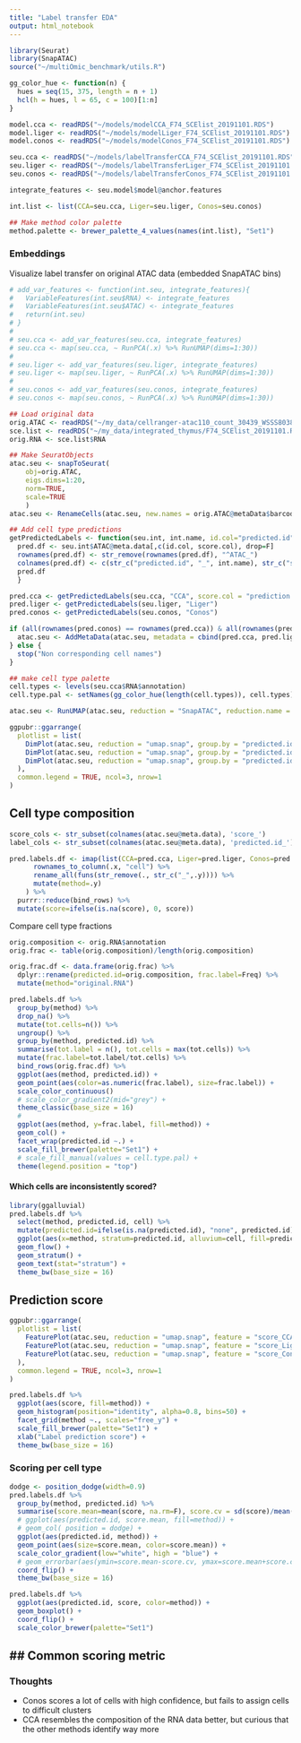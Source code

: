 ```yaml
---
title: "Label transfer EDA"
output: html_notebook
---
```



```r
library(Seurat)
library(SnapATAC)
source("~/multiOmic_benchmark/utils.R")

gg_color_hue <- function(n) {
  hues = seq(15, 375, length = n + 1)
  hcl(h = hues, l = 65, c = 100)[1:n]
}

```


```r
model.cca <- readRDS("~/models/modelCCA_F74_SCElist_20191101.RDS")
model.liger <- readRDS("~/models/modelLiger_F74_SCElist_20191101.RDS")
model.conos <- readRDS("~/models/modelConos_F74_SCElist_20191101.RDS")

seu.cca <- readRDS("~/models/labelTransferCCA_F74_SCElist_20191101.RDS")
seu.liger <- readRDS("~/models/labelTransferLiger_F74_SCElist_20191101.RDS")
seu.conos <- readRDS("~/models/labelTransferConos_F74_SCElist_20191101.RDS")

integrate_features <- seu.model$model@anchor.features

int.list <- list(CCA=seu.cca, Liger=seu.liger, Conos=seu.conos)

## Make method color palette
method.palette <- brewer_palette_4_values(names(int.list), "Set1")

```

### Embeddings
Visualize label transfer on original ATAC data (embedded SnapATAC bins)
```r
# add_var_features <- function(int.seu, integrate_features){
#   VariableFeatures(int.seu$RNA) <- integrate_features
#   VariableFeatures(int.seu$ATAC) <- integrate_features
#   return(int.seu)
# }
# 
# seu.cca <- add_var_features(seu.cca, integrate_features)
# seu.cca <- map(seu.cca, ~ RunPCA(.x) %>% RunUMAP(dims=1:30))
# 
# seu.liger <- add_var_features(seu.liger, integrate_features)
# seu.liger <- map(seu.liger, ~ RunPCA(.x) %>% RunUMAP(dims=1:30))
# 
# seu.conos <- add_var_features(seu.conos, integrate_features)
# seu.conos <- map(seu.conos, ~ RunPCA(.x) %>% RunUMAP(dims=1:30))

## Load original data
orig.ATAC <- readRDS("~/my_data/cellranger-atac110_count_30439_WSSS8038360_GRCh38-1_1_0.snapATAC.RDS")
sce.list <- readRDS("~/my_data/integrated_thymus/F74_SCElist_20191101.RDS")
orig.RNA <- sce.list$RNA

## Make SeuratObjects
atac.seu <- snapToSeurat(
    obj=orig.ATAC, 
    eigs.dims=1:20, 
    norm=TRUE,
    scale=TRUE
    )
atac.seu <- RenameCells(atac.seu, new.names = orig.ATAC@metaData$barcode)

## Add cell type predictions
getPredictedLabels <- function(seu.int, int.name, id.col="predicted.id", score.col="score"){
  pred.df <- seu.int$ATAC@meta.data[,c(id.col, score.col), drop=F] 
  rownames(pred.df) <- str_remove(rownames(pred.df), "^ATAC_")
  colnames(pred.df) <- c(str_c("predicted.id", "_", int.name), str_c("score", "_", int.name))
  pred.df
  }

pred.cca <- getPredictedLabels(seu.cca, "CCA", score.col = "prediction.score.max")
pred.liger <- getPredictedLabels(seu.liger, "Liger")
pred.conos <- getPredictedLabels(seu.conos, "Conos")

if (all(rownames(pred.conos) == rownames(pred.cca)) & all(rownames(pred.conos) == rownames(pred.liger))) {
  atac.seu <- AddMetaData(atac.seu, metadata = cbind(pred.cca, pred.liger, pred.conos))
} else {
  stop("Non corresponding cell names")
}
```

```r
## make cell type palette
cell.types <- levels(seu.cca$RNA$annotation)
cell.type.pal <- setNames(gg_color_hue(length(cell.types)), cell.types)

atac.seu <- RunUMAP(atac.seu, reduction = "SnapATAC", reduction.name = "umap.snap", dims=1:20)

ggpubr::ggarrange(
  plotlist = list(
    DimPlot(atac.seu, reduction = "umap.snap", group.by = "predicted.id_CCA"  , cols=cell.type.pal) + ggtitle("CCA"),
    DimPlot(atac.seu, reduction = "umap.snap", group.by = "predicted.id_Liger", cols=cell.type.pal) + ggtitle("Liger"),
    DimPlot(atac.seu, reduction = "umap.snap", group.by = "predicted.id_Conos", cols=cell.type.pal) + ggtitle("Conos")
  ),
  common.legend = TRUE, ncol=3, nrow=1
)
```

## Cell type composition
```r
score_cols <- str_subset(colnames(atac.seu@meta.data), 'score_')
label_cols <- str_subset(colnames(atac.seu@meta.data), 'predicted.id_')

pred.labels.df <- imap(list(CCA=pred.cca, Liger=pred.liger, Conos=pred.conos), ~ 
      rownames_to_column(.x, "cell") %>%
      rename_all(funs(str_remove(., str_c("_",.y)))) %>%
      mutate(method=.y)
    ) %>%
  purrr::reduce(bind_rows) %>%
  mutate(score=ifelse(is.na(score), 0, score))
```

Compare cell type fractions
```r
orig.composition <- orig.RNA$annotation
orig.frac <- table(orig.composition)/length(orig.composition)

orig.frac.df <- data.frame(orig.frac) %>%
  dplyr::rename(predicted.id=orig.composition, frac.label=Freq) %>%
  mutate(method="original.RNA")

pred.labels.df %>%
  group_by(method) %>%
  drop_na() %>%
  mutate(tot.cells=n()) %>%
  ungroup() %>%
  group_by(method, predicted.id) %>%
  summarise(tot.label = n(), tot.cells = max(tot.cells)) %>%
  mutate(frac.label=tot.label/tot.cells) %>%
  bind_rows(orig.frac.df) %>%
  ggplot(aes(method, predicted.id)) +
  geom_point(aes(color=as.numeric(frac.label), size=frac.label)) +
  scale_color_continuous()
  # scale_color_gradient2(mid="grey") +
  theme_classic(base_size = 16)
  # 
  ggplot(aes(method, y=frac.label, fill=method)) +
  geom_col() +
  facet_wrap(predicted.id ~.) +
  scale_fill_brewer(palette="Set1") +
  # scale_fill_manual(values = cell.type.pal) +
  theme(legend.position = "top")

```

#### Which cells are inconsistently scored?
```r
library(ggalluvial)
pred.labels.df %>%
  select(method, predicted.id, cell) %>%
  mutate(predicted.id=ifelse(is.na(predicted.id), "none", predicted.id)) %>%
  ggplot(aes(x=method, stratum=predicted.id, alluvium=cell, fill=predicted.id, label=predicted.id)) +
  geom_flow() +
  geom_stratum() +
  geom_text(stat="stratum") +
  theme_bw(base_size = 16)
```



## Prediction score

```r
ggpubr::ggarrange(
  plotlist = list(
    FeaturePlot(atac.seu, reduction = "umap.snap", feature = "score_CCA"  ) + ggtitle("CCA"),
    FeaturePlot(atac.seu, reduction = "umap.snap", feature = "score_Liger") + ggtitle("Liger"),
    FeaturePlot(atac.seu, reduction = "umap.snap", feature = "score_Conos") + ggtitle("Conos")
  ),
  common.legend = TRUE, ncol=3, nrow=1
)
```

```r
pred.labels.df %>%
  ggplot(aes(score, fill=method)) +
  geom_histogram(position="identity", alpha=0.8, bins=50) +
  facet_grid(method ~., scales="free_y") +
  scale_fill_brewer(palette="Set1") +
  xlab("Label prediction score") +
  theme_bw(base_size = 16)
```

### Scoring per cell type
```r

dodge <- position_dodge(width=0.9)
pred.labels.df %>%
  group_by(method, predicted.id) %>%
  summarise(score.mean=mean(score, na.rm=F), score.cv = sd(score)/mean(score), n=n()) %>%
  # ggplot(aes(predicted.id, score.mean, fill=method)) +
  # geom_col( position = dodge) +
  ggplot(aes(predicted.id, method)) +
  geom_point(aes(size=score.mean, color=score.mean)) +
  scale_color_gradient(low="white", high = "blue") +
  # geom_errorbar(aes(ymin=score.mean-score.cv, ymax=score.mean+score.cv), position=dodge, width=0.25)  +
  coord_flip() +
  theme_bw(base_size = 16)

pred.labels.df %>%
  ggplot(aes(predicted.id, score, color=method)) +
  geom_boxplot() +
  coord_flip() +
  scale_color_brewer(palette="Set1")

```

## Common scoring metric
- 

### Thoughts
- Conos scores a lot of cells with high confidence, but fails to assign cells to difficult clusters 
- CCA resembles the composition of the RNA data better, but curious that the other methods identify way more 










